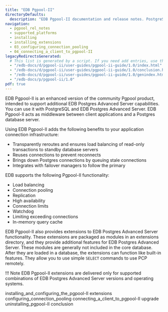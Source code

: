 ```yaml
---
title: "EDB Pgpool-II"
directoryDefaults:
  description: "EDB Pgpool-II documentation and release notes. PostgreSQL connection pooling tool."
navigation: 
  - pgpool_rel_notes
  - supported_platforms
  - installing
  - installing_extensions
  - 03_configuring_connection_pooling
  - 04_connecting_a_client_to_pgpool-II
legacyRedirectsGenerated:
  # This list is generated by a script. If you need add entries, use the `legacyRedirects` key.
  - "/edb-docs/d/pgpool-ii/user-guides/pgpool-ii-guide/1.0/index.html"
  - "/edb-docs/d/pgpool-ii/user-guides/pgpool-ii-guide/1.0/conclusion.html"
  - "/edb-docs/d/pgpool-ii/user-guides/pgpool-ii-guide/1.0/genindex.html"
  - "/edb-docs/p/pgpool-ii/1.0"
pdf: true
---
```


<div id="index" class="registered_link"></div>

EDB Pgpool-II is an enhanced version of the community Pgpool product, intended to support additional EDB Postgres Advanced Server capabilities. You can use it with PostgreSQL and EDB Postgres Advanced Server. EDB Pgpool-II acts as middleware between client applications and a Postgres database server. 

Using EDB Pgpool-II adds the following benefits to your application connection infrastructure:

-   Transparently reroutes and ensures load balancing of read-only transactions to standby database servers
-   Reuses connections to prevent reconnects
-   Brings down Postgres connections by queuing stale connections
-   Integrates with failover managers to follow the primary

EDB supports the following Pgpool-II functionality:

-   Load balancing
-   Connection pooling
-   Replication
-   High availability
-   Connection limits
-   Watchdog
-   Limiting exceeding connections
-   In-memory query cache

EDB Pgpool-II also provides extensions to EDB Postgres Advanced Server functionality. These extensions are packaged as modules in an extensions directory, and they provide additional features for EDB Postgres Advanced Server. These modules are generally not included in the core database. After they are loaded in a database, the extensions can function like built-in features. They allow you to use simple `SELECT` commands to use PCP remotely.

!!! Note
    EDB Pgpool-II extensions are delivered only for supported combinations of EDB Postgres Advanced Server versions and operating systems.


<div class="toctree" maxdepth="2">

 installing_and_configuring_the_pgpool-II extensions configuring_connection_pooling connecting_a_client_to_pgpool-II upgrade uninstalling_pgpool-II conclusion

</div>

